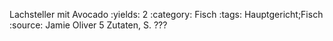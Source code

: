 Lachsteller mit Avocado
:yields: 2
:category: Fisch
:tags: Hauptgericht;Fisch
:source: Jamie Oliver 5 Zutaten, S. ???

